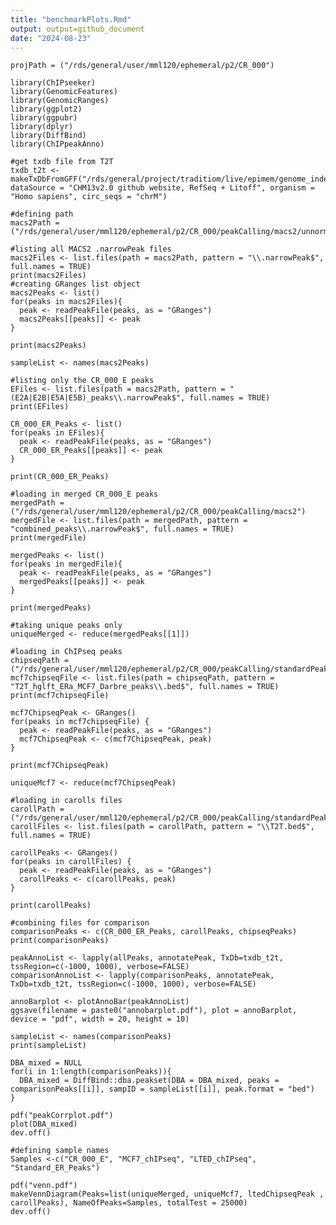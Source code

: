 ```yaml
---
title: "benchmarkPlots.Rmd"
output: output=github_document
date: "2024-08-23"
---
```


```setting
projPath = ("/rds/general/user/mml120/ephemeral/p2/CR_000")
```

```Packages
library(ChIPseeker)
library(GenomicFeatures)
library(GenomicRanges)
library(ggplot2)
library(ggpubr)
library(dplyr)
library(DiffBind)
library(ChIPpeakAnno)
```

```T2T
#get txdb file from T2T
txdb_t2t <- makeTxDbFromGFF("/rds/general/project/traditiom/live/epimem/genome_indexes/chm13v2.0/chm13v2.0_RefSeq_Liftoff_v4.gff3", dataSource = "CHM13v2.0 github website, RefSeq + Litoff", organism = "Homo sapiens", circ_seqs = "chrM")
```

```Loading
#defining path
macs2Path = ("/rds/general/user/mml120/ephemeral/p2/CR_000/peakCalling/macs2/unnorm_Ig")

#listing all MACS2 .narrowPeak files
macs2Files <- list.files(path = macs2Path, pattern = "\\.narrowPeak$", full.names = TRUE)
print(macs2Files)
#creating GRanges list object
macs2Peaks <- list()
for(peaks in macs2Files){
  peak <- readPeakFile(peaks, as = "GRanges")
  macs2Peaks[[peaks]] <- peak
}

print(macs2Peaks)

sampleList <- names(macs2Peaks)

#listing only the CR_000_E peaks
EFiles <- list.files(path = macs2Path, pattern = "(E2A|E2B|E5A|E5B)_peaks\\.narrowPeak$", full.names = TRUE)
print(EFiles)

CR_000_ER_Peaks <- list()
for(peaks in EFiles){
  peak <- readPeakFile(peaks, as = "GRanges")
  CR_000_ER_Peaks[[peaks]] <- peak
}

print(CR_000_ER_Peaks)

#loading in merged CR_000_E peaks
mergedPath = ("/rds/general/user/mml120/ephemeral/p2/CR_000/peakCalling/macs2")
mergedFile <- list.files(path = mergedPath, pattern = "combined_peaks\\.narrowPeak$", full.names = TRUE)
print(mergedFile)

mergedPeaks <- list()
for(peaks in mergedFile){
  peak <- readPeakFile(peaks, as = "GRanges")
  mergedPeaks[[peaks]] <- peak
}

print(mergedPeaks)

#taking unique peaks only
uniqueMerged <- reduce(mergedPeaks[[1]])

#loading in ChIPseq peaks
chipseqPath = ("/rds/general/user/mml120/ephemeral/p2/CR_000/peakCalling/standardPeaks/luca_chipseq")
mcf7chipseqFile <- list.files(path = chipseqPath, pattern = "T2T_hglft_ERa_MCF7_Darbre_peaks\\.bed$", full.names = TRUE)
print(mcf7chipseqFile)

mcf7ChipseqPeak <- GRanges()
for(peaks in mcf7chipseqFile) {
  peak <- readPeakFile(peaks, as = "GRanges")
  mcf7ChipseqPeak <- c(mcf7ChipseqPeak, peak)
}

print(mcf7ChipseqPeak)

uniqueMcf7 <- reduce(mcf7ChipseqPeak)

#loading in carolls files
carollPath = ("/rds/general/user/mml120/ephemeral/p2/CR_000/peakCalling/standardPeaks")
carollFiles <- list.files(path = carollPath, pattern = "\\T2T.bed$", full.names = TRUE)

carollPeaks <- GRanges()
for(peaks in carollFiles) {
  peak <- readPeakFile(peaks, as = "GRanges")
  carollPeaks <- c(carollPeaks, peak)
}

print(carollPeaks)

#combining files for comparison
comparisonPeaks <- c(CR_000_ER_Peaks, carollPeaks, chipseqPeaks)
print(comparisonPeaks)
```

```annotating
peakAnnoList <- lapply(allPeaks, annotatePeak, TxDb=txdb_t2t, tssRegion=c(-1000, 1000), verbose=FALSE)
comparisonAnnoList <- lapply(comparisonPeaks, annotatePeak, TxDb=txdb_t2t, tssRegion=c(-1000, 1000), verbose=FALSE)
```

```feature
annoBarplot <- plotAnnoBar(peakAnnoList)
ggsave(filename = paste0("annobarplot.pdf"), plot = annoBarplot, device = "pdf", width = 20, height = 10)
```

```creating
sampleList <- names(comparisonPeaks)
print(sampleList)

DBA_mixed = NULL
for(i in 1:length(comparisonPeaks)){
  DBA_mixed = DiffBind::dba.peakset(DBA = DBA_mixed, peaks = comparisonPeaks[[i]], sampID = sampleList[[i]], peak.format = "bed")
}
```

```correlation
pdf("peakCorrplot.pdf")
plot(DBA_mixed)
dev.off()
```

```venn
#defining sample names
Samples <-c("CR_000_E", "MCF7_chIPseq", "LTED_chIPseq", "Standard_ER_Peaks")

pdf("venn.pdf")
makeVennDiagram(Peaks=list(uniqueMerged, uniqueMcf7, ltedChipseqPeak , carollPeaks), NameOfPeaks=Samples, totalTest = 25000)
dev.off()
```

